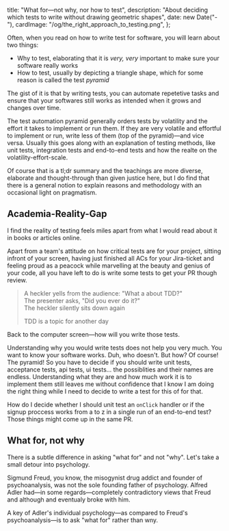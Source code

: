
  title: "What for—not why, nor how to test",
  description: "About deciding which tests to write without drawing geometric shapes",
  date: new Date("-"),
  cardImage: "/og/the_right_approach_to_testing.png",
};


Often, when you read on how to write test for software, you will learn about two things:

- Why to test, elaborating that it is _very, very_ important to make sure your software really works
- How to test, usually by depicting a triangle shape, which for some reason is called the test _pyramid_

The gist of it is that by writing tests, you can automate repetetive tasks and ensure that your softwares
still works as intended when it grows and changes over time.

The test automation pyramid generally orders tests by volatility and the effort it takes to implement or run
them. If they are very volatile and effortful to implement or run, write less of them (top of the pyramid)—and
vice versa. Usually this goes along with an explanation of testing methods, like unit tests, integration
tests and end-to-end tests and how the realte on the volatility-effort-scale.

Of course that is a tl;dr summary and the teachings are more diverse, elaborate and thought-through than
given justice here, but I do find that there is a general notion to explain reasons and methodology
with an occasional light on pragmatism.

## Academia-Reality-Gap

I find the reality of testing feels miles apart from what I would read about it in books or articles online.

Apart from a team's attitude on how critical tests are for your project, sitting infront of your screen,
having just finished all ACs for your Jira-ticket and feeling proud as a peacock while marvelling at the
beauty and genius of your code, all you have left to do is write some tests to get your PR though review.

> A heckler yells from the audience: "What a about TDD?"<br />
> The presenter asks, "Did you ever do it?"<br />
> The heckler silently sits down again<br />
>
> TDD is a topic for another day

Back to the computer screen—how will you write those tests.

Understanding why you would write tests does not help you very much. You want to know your software works.
Duh, who doesn't. But how? Of course! The pyramid! So you have to decide if you should write unit tests,
acceptance tests, api tests, ui tests... the possiblities and their names are endless. Understanding what
they are and how much work it is to implement them still leaves me without confidence that I know I am
doing the right thing while I need to decide to write a test for this of for that.

How do I decide whether I should unit test an `onClick` handler or if the signup proccess works from a to
z in a single run of an end-to-end test? Those things might come up in the same PR.

## What for, not why

There is a subtle difference in asking "what for" and not "why". Let's take a small detour into psychology.

Sigmund Freud, you know, the misogynist drug addict and founder of psychoanalysis, was not the sole founding
father of psychology. Alfred Adler had—in some regards—completely contradictory views that Freud and although
and eventualy broke with him.

A key of Adler's individual psychology—as compared to Freud's psychoanalysis—is to ask "what for" rather than
wny.
